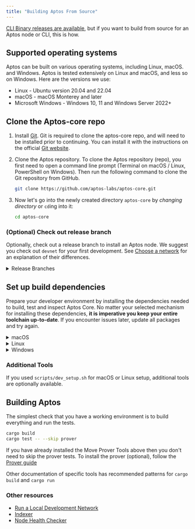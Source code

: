 ```yaml
---
title: "Building Aptos From Source"
---
```


[CLI Binary releases are available](/build/cli), but if you
want to build from source for an Aptos node or CLI, this is how.






## Supported operating systems

Aptos can be built on various operating systems, including Linux, macOS. and
Windows. Aptos is tested extensively on Linux and macOS, and less so on Windows.
Here are the versions we use:

- Linux - Ubuntu version 20.04 and 22.04
- macOS - macOS Monterey and later
- Microsoft Windows - Windows 10, 11 and Windows Server 2022+

## Clone the Aptos-core repo

1. Install [Git](https://git-scm.com/book/en/v2/Getting-Started-Installing-Git).
   Git is required to clone the aptos-core repo, and will need to be installed
   prior to continuing. You can install it with the instructions on the official
   [Git website](https://git-scm.com/book/en/v2/Getting-Started-Installing-Git).

2. Clone the Aptos repository. To clone the Aptos repository (repo), you first
   need to open a command line prompt (Terminal on macOS / Linux, PowerShell on
   Windows). Then run the following command to clone the Git repository from GitHub.

   ```bash filename="Terminal"
   git clone https://github.com/aptos-labs/aptos-core.git
   ```

3. Now let&apos;s go into the newly created directory `aptos-core` by _changing directory_ or `cd`ing into it:
   ```bash filename="Terminal"
   cd aptos-core
   ```

### (Optional) Check out release branch

Optionally, check out a release branch to install an Aptos node.
We suggest you check out `devnet` for your first development.
See [Choose a network](/network/nodes/networks) for an
explanation of their differences.

<details>
  <summary>Release Branches</summary>

  <Tabs>
    <TabItem label="Devnet">
      ```bash filename="Terminal"
      git checkout --track origin/devnet
      ```
    </TabItem>

    <TabItem label="Testnet">
      ```bash filename="Terminal"
      git checkout --track origin/testnet
      ```
    </TabItem>

    <TabItem label="Mainnet">
      ```bash filename="Terminal"
      git checkout --track origin/mainnet
      ```
    </TabItem>
  </Tabs>
</details>

## Set up build dependencies

Prepare your developer environment by installing the dependencies needed to build, test and inspect Aptos Core.
No matter your selected mechanism for installing these dependencies, **it is imperative you keep your entire toolchain up-to-date**.
If you encounter issues later, update all packages and try again.

<details>
  <summary>macOS</summary>

  **&gt; Using the automated script**

  1. Ensure you have `brew` package manager installed: https://brew.sh/
  2. Run the dev setup script to prepare your environment:

  ```bash filename="Terminal"
  ./scripts/dev_setup.sh
  ```

  3. Update your current shell environment:

  ```bash filename="Terminal"
  source ~/.cargo/env
  ```

  <Aside type="note">
    You can see the available options for the script by running

    ```bash filename="Terminal"
    ./scripts/dev_setup.sh --help
    ```
  </Aside>

  **&gt; Manual installation of dependencies**

  If the script above doesn&apos;t work for you, you can install these manually, but it&apos;s **not recommended**.

  1. [Rust](https://www.rust-lang.org/tools/install)
  2. [CMake](https://cmake.org/download/)
  3. [LLVM](https://releases.llvm.org/)
  4. [LLD](https://lld.llvm.org/)
</details>

<details>
  <summary>Linux</summary>

  **&gt; Using the automated script**

  1. Run the dev setup script to prepare your environment:

  ```bash filename="Terminal"
  ./scripts/dev_setup.sh
  ```

  2. Update your current shell environment:

  ```bash filename="Terminal"
  source ~/.cargo/env
  ```

  <Aside type="note">
    You can see the available options for the script by running

    ```bash filename="Terminal"
    ./scripts/dev_setup.sh --help
    ```
  </Aside>

  **&gt; Manual installation of dependencies**

  If the script above does not work for you, you can install these manually, but it is **not recommended**:

  1. [Rust](https://www.rust-lang.org/tools/install).
  2. [CMake](https://cmake.org/download/).
  3. [LLVM](https://releases.llvm.org/).
  4. [libssl-dev](https://packages.ubuntu.com/jammy/libssl-dev) and [libclang-dev](https://packages.ubuntu.com/jammy/libclang-dev)
</details>

<details>
  <summary>Windows</summary>

  **&gt; Using the automated script**

  1. Open a PowerShell terminal as an administrator.
  2. Run the dev setup script to prepare your environment:

  ```powershell filename="Terminal"
  PowerShell -ExecutionPolicy Bypass -File ./scripts/windows_dev_setup.ps1
  ```

  3. Open a new PowerShell terminal after installing all dependencies

  **&gt; Manual installation of dependencies**

  1. Install [Rust](https://www.rust-lang.org/tools/install).
  2. Install [LLVM](https://releases.llvm.org/). Visit their GitHub repository for the [latest prebuilt release](https://github.com/llvm/llvm-project/releases/tag/llvmorg-15.0.7).
  3. Install [Microsoft Visual Studio Build Tools for Windows](https://visualstudio.microsoft.com/downloads/#build-tools-for-visual-studio-2022). During setup, select &quot;Desktop development with C++&quot; and three additional options: MSVC C++ build tools, Windows 10/11 SDK, and C++ CMake tools for Windows.
  4. If on Windows ARM, install [Visual Studio](https://visualstudio.microsoft.com/vs).
  5. If not already installed during Visual Studio/Build Tools installation, install [CMake](https://cmake.org/download/).
  6. Open a new PowerShell terminal after installing all dependencies
</details>

### Additional Tools

If you used `scripts/dev_setup.sh` for macOS or Linux setup, additional tools are optionally available.

## Building Aptos

The simplest check that you have a working environment is to build everything and run the tests.

```bash filename="Terminal"
cargo build
cargo test -- --skip prover
```

If you have already installed the Move Prover Tools above then you don&apos;t need to
skip the prover tests.  To install the prover (optional), follow the [Prover guide](/build/smart-contracts/prover)

Other documentation of specific tools has recommended patterns for `cargo build` and `cargo run`

### Other resources

- [Run a Local Development Network](/network/nodes/localnet/local-development-network)
- [Indexer](/build/indexer)
- [Node Health Checker](/network/nodes/measure/node-health-checker)

